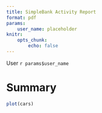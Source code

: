 ```yaml
---
title: SimpleBank Activity Report
format: pdf
params:
    user_name: placeholder
knitr:
    opts_chunk:
        echo: false
---
```


User `r params$user_name`


# Summary

```r
plot(cars)
```